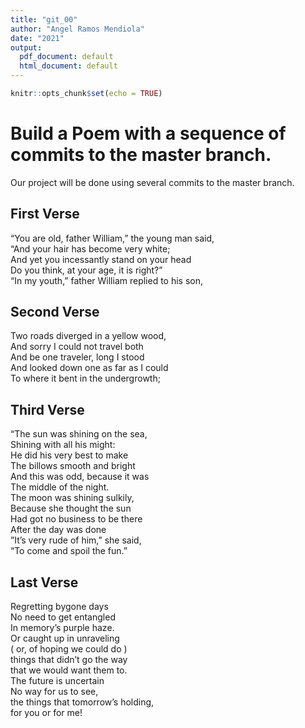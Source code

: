 ```yaml
---
title: "git_00"
author: "Angel Ramos Mendiola"
date: "2021"
output:
  pdf_document: default
  html_document: default
---
```


```r
knitr::opts_chunk$set(echo = TRUE)
```
# Build a Poem with a sequence of commits to the master branch.
Our project will be done using several commits to the master branch.
<!-- Do not modify or change any text in "!--" bracketed areas such as this --- these are instructions to
you, if you change any of this the git program will notice it and compromise your git merging strategy !-->

## First Verse 
<!--Put the first five lines of a poem by Lewis Carrol in this section!-->
"You are old, father William," the young man said,  
"And your hair has become very white;  
And yet you incessantly stand on your head  
Do you think, at your age, it is right?"  
"In my youth," father William replied to his son,    

## Second Verse
<!--Put the first five lines of a poem by Robert Frost here!-->
Two roads diverged in a yellow wood,  
And sorry I could not travel both  
And be one traveler, long I stood  
And looked down one as far as I could  
To where it bent in the undergrowth;  


## Third Verse
<!--Put the first two verses of The Walrus and the Carpenter here!-->
"The sun was shining on the sea,  
Shining with all his might:  
He did his very best to make  
The billows smooth and bright   
And this was odd, because it was  
The middle of the night.  
The moon was shining sulkily,  
Because she thought the sun  
Had got no business to be there  
After the day was done   
"It's very rude of him," she said,  
"To come and spoil the fun."  



## Last Verse
<!--Put a short poem of your choice 8-20 lines,here!-->
Regretting bygone days  
No need to get entangled  
In memory’s purple haze.  
Or caught up in unraveling  
( or, of hoping we could do )  
things that didn’t go the way  
that we would want them to.  
The future is uncertain  
No way for us to see,  
the things that tomorrow’s holding,  
for you or for me!  


